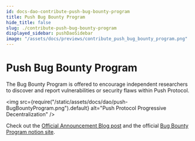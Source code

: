 ```yaml
---
id: docs-dao-contribute-push-bug-bounty-program
title: Push Bug Bounty Program
hide_title: false
slug: ./contribute-push-bug-bounty-program
displayed_sidebar: pushDaoSidebar
image: "/assets/docs/previews/contribute_push_bug_bounty_program.png"
---
```


# Push Bug Bounty Program

The Bug Bounty Program is offered to encourage independent researchers to discover and report vulnerabilities or security flaws within Push Protocol.

<img
  src={require("/static/assets/docs/dao/push-BugBountyProgram.png").default}
  alt="Push Protocol Progressive Decentralization"
/>

Check out the [Official Announcement Blog post](https://medium.com/push-protocol/push-protocols-bug-bounty-program-goes-live-d286bf2a7beb) and the official [Bug Bounty Program notion site](https://pushprotocol.notion.site/Welcome-to-Push-DAO-b1c1e1281ce64400adaaae59f98e4d4c?p=ecba837e5bd947cbb35ec107e5beb30a&pm=c).
